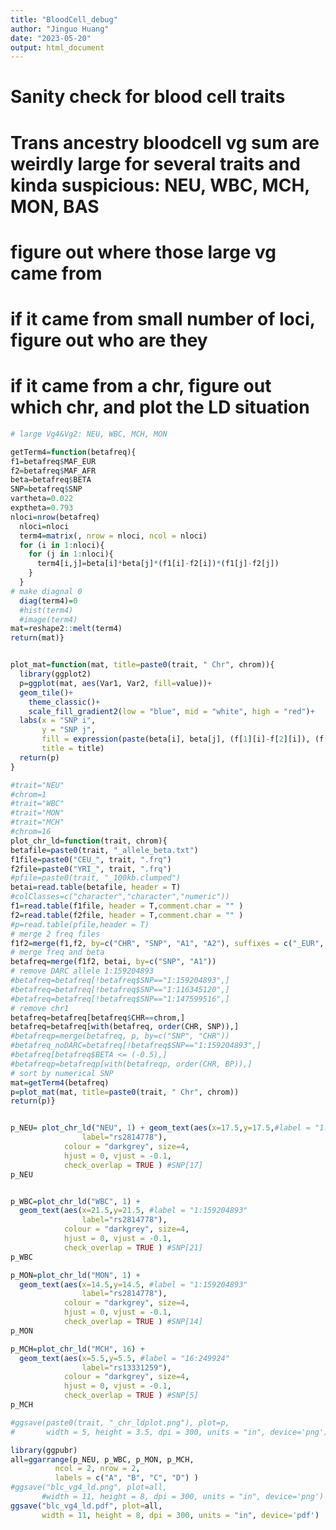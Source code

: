 ```yaml
---
title: "BloodCell_debug"
author: "Jinguo Huang"
date: "2023-05-20"
output: html_document
---
```


# Sanity check for blood cell traits
# Trans ancestry bloodcell vg sum are weirdly large for several traits and kinda suspicious: NEU, WBC, MCH, MON, BAS
# figure out where those large vg came from
# if it came from small number of loci, figure out who are they
# if it came from a chr, figure out which chr, and plot the LD situation

```R
# large Vg4&Vg2: NEU, WBC, MCH, MON

getTerm4=function(betafreq){
f1=betafreq$MAF_EUR
f2=betafreq$MAF_AFR 
beta=betafreq$BETA
SNP=betafreq$SNP
vartheta=0.022
exptheta=0.793
nloci=nrow(betafreq)
  nloci=nloci
  term4=matrix(, nrow = nloci, ncol = nloci)
  for (i in 1:nloci){
    for (j in 1:nloci){
      term4[i,j]=beta[i]*beta[j]*(f1[i]-f2[i])*(f1[j]-f2[j])
    }
  }
# make diagnal 0
  diag(term4)=0
  #hist(term4)
  #image(term4)
mat=reshape2::melt(term4)
return(mat)}


plot_mat=function(mat, title=paste0(trait, " Chr", chrom)){
  library(ggplot2)
  p=ggplot(mat, aes(Var1, Var2, fill=value))+
  geom_tile()+
    theme_classic()+
    scale_fill_gradient2(low = "blue", mid = "white", high = "red")+
  labs(x = "SNP i", 
       y = "SNP j", 
       fill = expression(paste(beta[i], beta[j], (f[1][i]-f[2][i]), (f[1][j]-f[2][j]))),
       title = title) 
  return(p)
} 

#trait="NEU"
#chrom=1
#trait="WBC"
#trait="MON"
#trait="MCH"
#chrom=16
plot_chr_ld=function(trait, chrom){
betafile=paste0(trait, "_allele_beta.txt")
f1file=paste0("CEU_", trait, ".frq")
f2file=paste0("YRI_", trait, ".frq")
#pfile=paste0(trait, "_100kb.clumped")
betai=read.table(betafile, header = T)
#colClasses=c("character","character","numeric"))
f1=read.table(f1file, header = T,comment.char = "" )
f2=read.table(f2file, header = T,comment.char = "" )
#p=read.table(pfile,header = T)
# merge 2 freq files
f1f2=merge(f1,f2, by=c("CHR", "SNP", "A1", "A2"), suffixes = c("_EUR", "_AFR"))
# merge freq and beta
betafreq=merge(f1f2, betai, by=c("SNP", "A1"))
# remove DARC allele 1:159204893
#betafreq=betafreq[!betafreq$SNP=="1:159204893",]
#betafreq=betafreq[!betafreq$SNP=="1:116345120",]
#betafreq=betafreq[!betafreq$SNP=="1:147599516",]
# remove chr1
betafreq=betafreq[betafreq$CHR==chrom,]
betafreq=betafreq[with(betafreq, order(CHR, SNP)),]
#betafreqp=merge(betafreq, p, by=c("SNP", "CHR"))
#betafreq_noDARC=betafreq[!betafreq$SNP=="1:159204893",]
#betafreq[betafreq$BETA <= (-0.5),]
#betafreqp=betafreqp[with(betafreqp, order(CHR, BP)),]
# sort by numerical SNP
mat=getTerm4(betafreq)
p=plot_mat(mat, title=paste0(trait, " Chr", chrom))
return(p)}


p_NEU= plot_chr_ld("NEU", 1) + geom_text(aes(x=17.5,y=17.5,#label = "1:159204893"
                label="rs2814778"),
            colour = "darkgrey", size=4,
            hjust = 0, vjust = -0.1,
            check_overlap = TRUE ) #SNP[17]
p_NEU


p_WBC=plot_chr_ld("WBC", 1) + 
  geom_text(aes(x=21.5,y=21.5, #label = "1:159204893"
                label="rs2814778"),
            colour = "darkgrey", size=4,
            hjust = 0, vjust = -0.1,
            check_overlap = TRUE ) #SNP[21]
p_WBC

p_MON=plot_chr_ld("MON", 1) + 
  geom_text(aes(x=14.5,y=14.5, #label = "1:159204893"
                label="rs2814778"),
            colour = "darkgrey", size=4, 
            hjust = 0, vjust = -0.1,
            check_overlap = TRUE ) #SNP[14]
p_MON

p_MCH=plot_chr_ld("MCH", 16) + 
  geom_text(aes(x=5.5,y=5.5, #label = "16:249924"
                label="rs13331259"),
            colour = "darkgrey", size=4,
            hjust = 0, vjust = -0.1, 
            check_overlap = TRUE ) #SNP[5]
p_MCH

#ggsave(paste0(trait, "_chr_ldplot.png"), plot=p,
#       width = 5, height = 3.5, dpi = 300, units = "in", device='png')
```

```R
library(ggpubr)
all=ggarrange(p_NEU, p_WBC, p_MON, p_MCH,
          ncol = 2, nrow = 2,
          labels = c("A", "B", "C", "D") )
#ggsave("blc_vg4_ld.png", plot=all,
       #width = 11, height = 8, dpi = 300, units = "in", device='png')
ggsave("blc_vg4_ld.pdf", plot=all,
       width = 11, height = 8, dpi = 300, units = "in", device='pdf')

```








